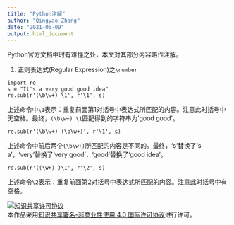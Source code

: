 ```yaml
---
title: "Python注解"
author: "Qingyao Zhang"
date: "2021-06-09"
output: html_document
---
```

Python官方文档中时有难懂之处，本文对其部分内容略作注解。

1. 正则表达式(Regular Expression)之`\number`

```
import re
s = "It's a very good good idea"
re.sub(r'(\b\w+) \1', r'\1', s)
```
上述命令中`\1`表示：重复前面第1对括号中表达式所匹配的内容。注意此时括号中无空格。最终，`(\b\w+) \1`匹配得到的字符串为'good good'。

```
re.sub(r'(\b\w+) (\b\w+)', r'\1', s)
```
上述命令中前后两个`(\b\w+)`所匹配的内容是不同的。最终，'s'替换了‘s a’，‘very’替换了‘very good’，'good'替换了‘good idea’。

```
re.sub(r'((\w+) )\1', r'\2', s)
```
上述命令`\2`表示：重复前面第2对括号中表达式所匹配的内容。注意此时括号中有空格。

<a rel="license" href="http://creativecommons.org/licenses/by-nc/4.0/"><img alt="知识共享许可协议" style="border-width:0" src="https://i.creativecommons.org/l/by-nc/4.0/88x31.png" /></a><br />本作品采用<a rel="license" href="http://creativecommons.org/licenses/by-nc/4.0/">知识共享署名-非商业性使用 4.0 国际许可协议</a>进行许可。
